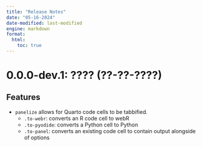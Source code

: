 ```yaml
---
title: "Release Notes"
date: "05-16-2024"
date-modified: last-modified
engine: markdown
format: 
  html:
    toc: true
---
```


# 0.0.0-dev.1: ???? (??-??-????)

## Features

- `panelize` allows for Quarto code cells to be tabbified.
   - `.to-webr`: converts an R code cell to webR
   - `.to-pyodide`: converts a Python cell to Python
   - `.to-panel`: converts an existing code cell to contain output alongside of options